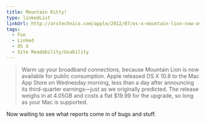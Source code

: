 ```yaml
---
title: Mountain Kitty!
type: linkedList
linkUrl: http://arstechnica.com/apple/2012/07/os-x-mountain-lion-now-available-via-mac-app-store/
tags:
  - Fun
  - Linked
  - OS X
  - Site Readability/Usability
---
```


> Warm up your broadband connections, because Mountain Lion is now available for public consumption. Apple released OS X 10.8 to the Mac App Store on Wednesday morning, less than a day after announcing its third-quarter earnings—just as we originally predicted. The release weighs in at 4.05GB and costs a flat $19.99 for the upgrade, so long as your Mac is supported.

Now waiting to see what reports come in of bugs and stuff.
